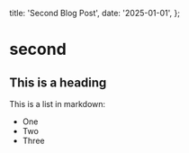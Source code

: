   title: 'Second Blog Post',
  date: '2025-01-01',
};

# second

## This is a heading

This is a list in markdown:

- One
- Two
- Three
